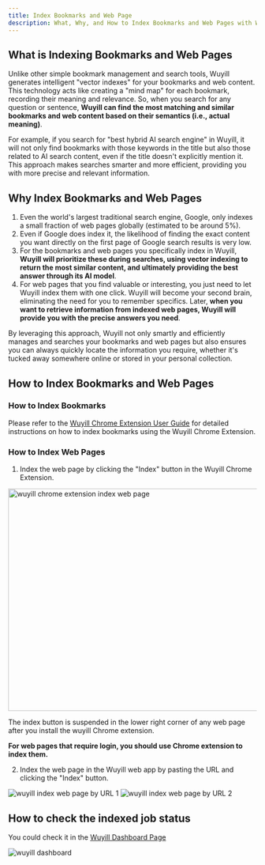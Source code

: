 ```yaml
---
title: Index Bookmarks and Web Page
description: What, Why, and How to Index Bookmarks and Web Pages with Wuyill
---
```


## What is Indexing Bookmarks and Web Pages

Unlike other simple bookmark management and search tools, Wuyill generates intelligent "vector indexes" for your bookmarks and web content. This technology acts like creating a "mind map" for each bookmark, recording their meaning and relevance. So, when you search for any question or sentence, **Wuyill can find the most matching and similar bookmarks and web content based on their semantics (i.e., actual meaning)**.

For example, if you search for "best hybrid AI search engine" in Wuyill, it will not only find bookmarks with those keywords in the title but also those related to AI search content, even if the title doesn't explicitly mention it. This approach makes searches smarter and more efficient, providing you with more precise and relevant information.

## Why Index Bookmarks and Web Pages

1. Even the world's largest traditional search engine, Google, only indexes a small fraction of web pages globally (estimated to be around 5%).
2. Even if Google does index it, the likelihood of finding the exact content you want directly on the first page of Google search results is very low.
3. For the bookmarks and web pages you specifically index in Wuyill, **Wuyill will prioritize these during searches, using vector indexing to return the most similar content, and ultimately providing the best answer through its AI model**.
4. For web pages that you find valuable or interesting, you just need to let Wuyill index them with one click. Wuyill will become your second brain, eliminating the need for you to remember specifics. Later, **when you want to retrieve information from indexed web pages, Wuyill will provide you with the precise answers you need**.

By leveraging this approach, Wuyill not only smartly and efficiently manages and searches your bookmarks and web pages but also ensures you can always quickly locate the information you require, whether it's tucked away somewhere online or stored in your personal collection.

## How to Index Bookmarks and Web Pages

### How to Index Bookmarks

Please refer to the [Wuyill Chrome Extension User Guide](/docs/extension-user-guide) for detailed instructions on how to index bookmarks using the Wuyill Chrome Extension.

### How to Index Web Pages

1. Index the web page by clicking the "Index" button in the Wuyill Chrome Extension.

<Image
    className="mt-4 overflow-hidden rounded-lg border"
    src="/images/changelog/extension-index.webp"
    width="800"
    height="450"
    alt="wuyill chrome extension index web page"
/>

The index button is suspended in the lower right corner of any web page after you install the wuyill Chrome extension.

**For web pages that require login, you should use Chrome extension to index them.**

2. Index the web page in the Wuyill web app by pasting the URL and clicking the "Index" button.

<img className="mt-4 overflow-hidden rounded-lg border" src="/images/doc/web-index-1.png" alt="wuyill index web page by URL 1" />

<img className="mt-4 overflow-hidden rounded-lg border" src="/images/doc/web-index-2.png" alt="wuyill index web page by URL 2" />

## How to check the indexed job status

You could check it in the [Wuyill Dashboard Page](https://www.wuyill.com/dashboard)

<img className="my-4 overflow-hidden rounded-lg border" src="/images/changelog/dashboard.png" alt="wuyill dashboard" />
